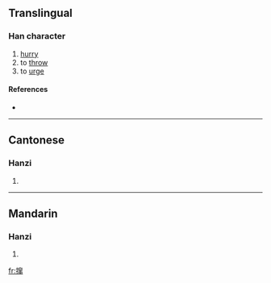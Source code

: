 {{also|攛}}
==Translingual==

===Han character===
{{Han char|rn=64|rad=手|as=12|sn=15|four=|canj=手十金中 (QJCL)}}

# [[hurry]]
# to [[throw]]
# to [[urge]]

====References====
* {{Han ref|kx=0457.161|hdz=31963.040|uh=64BA|ud=25786}}

----

==Cantonese==

===Hanzi===
{{yue-hanzi|jyut=|y=chyun3|tra=攛}}

# {{defn|Cantonese}}

----

==Mandarin==

===Hanzi===
{{cmn-hanzi|tra=攛|pin=[[cuān]] ([[cuan1]])|wg=ts'uan<sup>1</sup>}}

# {{defn|Mandarin}}

[[fr:撺]]